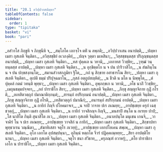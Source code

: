 ```yaml
---
title: "20.1 อวิปฺปวาสปญฺหา"
tableOfContents: false
sidebar:
  order: 1
type: "tipitaka"
basket: "vi"
book: "pari"
---
```



<DynamicBreadcrumb />

<Division number="479" book="pari">

<Paragraph number="2342" type="verses" book="pari">
_อสํวาโส ภิกฺขูหิ จ ภิกฺขุนีหิ จ,_  
_สมฺโภโค เอกจฺโจ ตหิํ น ลพฺภติ;_  
_อวิปฺปวาเสน อนาปตฺติ,_  
_ปญฺหา เมสา กุสเลหิ จินฺติตา._  

</Paragraph>

<Paragraph number="2343" type="verses" book="pari">
_อวิสฺสชฺชิยํ อเวภงฺคิยํ,_  
_ปญฺจ วุตฺตา มเหสินา;_  
_วิสฺสชฺชนฺตสฺส ปริภุญฺชนฺตสฺส อนาปตฺติ,_  
_ปญฺหา เมสา กุสเลหิ จินฺติตา._  

</Paragraph>

<Paragraph number="2344" type="verses" book="pari">
_ทส ปุคฺคเล น วทามิ,_  
_เอกาทส วิวชฺชิย;_  
_วุฑฺฒํ วนฺทนฺตสฺส อาปตฺติ,_  
_ปญฺหา เมสา กุสเลหิ จินฺติตา._  

</Paragraph>

<Paragraph number="2345" type="verses" book="pari">
_น อุกฺขิตฺตโก น จ ปน ปาริวาสิโก,_  
_น สํฆภินฺโน น จ ปน ปกฺขสงฺกนฺโต;_  
_สมานสํวาสกภูมิยา ฐิโต,_  
_กถํ นุ สิกฺขาย อสาธารโณ สิยา;_  
_ปญฺหา เมสา กุสเลหิ จินฺติตา._  

</Paragraph>

<Paragraph number="2346" type="verses" book="pari">
อุเปติ ธมฺมํ ปริปุจฺฉมาโน,_  
_กุสลํ อตฺถูปสญฺหิตํ;_  
_น ชีวติ น มโต น นิพฺพุโต,_  
_ตํ ปุคฺคลํ กตมํ วทนฺติ พุทฺธา;_  
_ปญฺหา เมสา กุสเลหิ จินฺติตา._  

</Paragraph>

<Paragraph number="2347" type="verses" book="pari">
อุพฺภกฺขเก น วทามิ,_  
_อโธ นาภิํ วิวชฺชิย;_  
_เมถุนธมฺมปจฺจยา,_  
_กถํ ปาราชิโก สิยา;_  
_ปญฺหา เมสา กุสเลหิ จินฺติตา._  

</Paragraph>

<Paragraph number="2348" type="verses" book="pari">
_ภิกฺขุ สญฺญาจิกาย กุฏิํ กโรติ,_  
_อเทสิตวตฺถุกํ ปมาณาติกฺกนฺตํ;_  
_สารมฺภํ อปริกฺกมนํ อนาปตฺติ,_  
_ปญฺหา เมสา กุสเลหิ จินฺติตา._  

</Paragraph>

<Paragraph number="2349" type="verses" book="pari">
_ภิกฺขุ สญฺญาจิกาย กุฏิํ กโรติ,_  
_เทสิตวตฺถุกํ ปมาณิกํ;_  
_อนารมฺภํ สปริกฺกมนํ อาปตฺติ,_  
_ปญฺหา เมสา กุสเลหิ จินฺติตา._  

</Paragraph>

<Paragraph number="2350" type="verses" book="pari">
_น กายิกํ กิญฺจิ ปโยคมาจเร,_  
_น จาปิ วาจาย ปเร ภเณยฺย;_  
_อาปชฺเชยฺย ครุกํ เฉชฺชวตฺถุํ,_  
_ปญฺหา เมสา กุสเลหิ จินฺติตา._  

</Paragraph>

<Paragraph number="2351" type="verses" book="pari">
_น กายิกํ วาจสิกญฺจ กิญฺจิ,_  
_มนสาปิ สนฺโต น กเรยฺย ปาปํ;_  
_โส นาสิโต กินฺติ สุนาสิโต ภเว,_  
_ปญฺหา เมสา กุสเลหิ จินฺติตา._  

</Paragraph>

<Paragraph number="2352" type="verses" book="pari">
_อนาลปนฺโต มนุเชน เกนจิ,_  
_วาจาคิรํ โน จ ปเร ภเณยฺย;_  
_อาปชฺเชยฺย วาจสิกํ น กายิกํ,_  
_ปญฺหา เมสา กุสเลหิ จินฺติตา._  

</Paragraph>

<Paragraph number="2353" type="verses" book="pari">
_สิกฺขาปทา พุทฺธวเรน วณฺณิตา,_  
_สํฆาทิเสสา จตุโร ภเวยฺยุํ;_  
_อาปชฺเชยฺย เอกปโยเคน สพฺเพ,_  
_ปญฺหา เมสา กุสเลหิ จินฺติตา._  

</Paragraph>

<Paragraph number="2354" book="pari">
อุโภ เอกโต อุปสมฺปนฺนา,_  
อุภินฺนํ หตฺถโต จีวรํ ปฏิคฺคเณฺหยฺย;_  
_สิยา อาปตฺติโย นานา,_  
_ปญฺหา เมสา กุสเลหิ จินฺติตา._  

</Paragraph>

<Paragraph number="2355" type="verses" book="pari">
_จตุโร ชนา สํวิธาย,_  
_ครุภณฺฑํ อวาหรุํ;_  
_ตโย ปาราชิกา เอโก น ปาราชิโก,_  
_ปญฺหา เมสา กุสเลหิ จินฺติตา._
</Paragraph>
</Division>